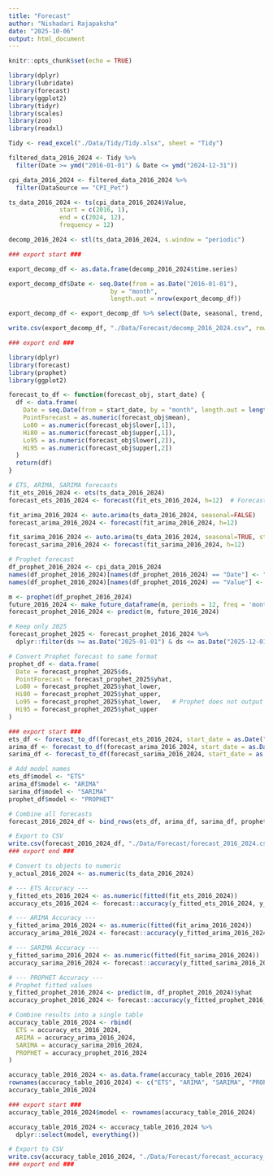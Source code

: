 ```yaml
---
title: "Forecast"
author: "Nishadari Rajapaksha"
date: "2025-10-06"
output: html_document
---
```


```r
knitr::opts_chunk$set(echo = TRUE)
```

```r
library(dplyr)
library(lubridate)
library(forecast)
library(ggplot2)
library(tidyr)
library(scales)
library(zoo)
library(readxl)

Tidy <- read_excel("./Data/Tidy/Tidy.xlsx", sheet = "Tidy")

filtered_data_2016_2024 <- Tidy %>%
  filter(Date >= ymd("2016-01-01") & Date <= ymd("2024-12-31"))

cpi_data_2016_2024 <- filtered_data_2016_2024 %>%
  filter(DataSource == "CPI_Pet")

ts_data_2016_2024 <- ts(cpi_data_2016_2024$Value,
              start = c(2016, 1),
              end = c(2024, 12),
              frequency = 12)

decomp_2016_2024 <- stl(ts_data_2016_2024, s.window = "periodic")

### export start ###

export_decomp_df <- as.data.frame(decomp_2016_2024$time.series)

export_decomp_df$Date <- seq.Date(from = as.Date("2016-01-01"), 
                            by = "month", 
                            length.out = nrow(export_decomp_df))

export_decomp_df <- export_decomp_df %>% select(Date, seasonal, trend, remainder)

write.csv(export_decomp_df, "./Data/Forecast/decomp_2016_2024.csv", row.names = FALSE)

### export end ###
```


```r

library(dplyr)
library(forecast)
library(prophet)
library(ggplot2)

forecast_to_df <- function(forecast_obj, start_date) {
  df <- data.frame(
    Date = seq.Date(from = start_date, by = "month", length.out = length(forecast_obj$mean)),
    PointForecast = as.numeric(forecast_obj$mean),
    Lo80 = as.numeric(forecast_obj$lower[,1]),
    Hi80 = as.numeric(forecast_obj$upper[,1]),
    Lo95 = as.numeric(forecast_obj$lower[,2]),
    Hi95 = as.numeric(forecast_obj$upper[,2])
  )
  return(df)
}

# ETS, ARIMA, SARIMA forecasts
fit_ets_2016_2024 <- ets(ts_data_2016_2024)
forecast_ets_2016_2024 <- forecast(fit_ets_2016_2024, h=12)  # Forecast 12 months (2025)

fit_arima_2016_2024 <- auto.arima(ts_data_2016_2024, seasonal=FALSE)
forecast_arima_2016_2024 <- forecast(fit_arima_2016_2024, h=12)

fit_sarima_2016_2024 <- auto.arima(ts_data_2016_2024, seasonal=TRUE, stepwise=FALSE, approximation=FALSE)
forecast_sarima_2016_2024 <- forecast(fit_sarima_2016_2024, h=12)

# Prophet forecast
df_prophet_2016_2024 <- cpi_data_2016_2024
names(df_prophet_2016_2024)[names(df_prophet_2016_2024) == "Date"] <- "ds"
names(df_prophet_2016_2024)[names(df_prophet_2016_2024) == "Value"] <- "y"

m <- prophet(df_prophet_2016_2024)
future_2016_2024 <- make_future_dataframe(m, periods = 12, freq = 'month')
forecast_prophet_2016_2024 <- predict(m, future_2016_2024)

# Keep only 2025
forecast_prophet_2025 <- forecast_prophet_2016_2024 %>%
  dplyr::filter(ds >= as.Date("2025-01-01") & ds <= as.Date("2025-12-01"))

# Convert Prophet forecast to same format
prophet_df <- data.frame(
  Date = forecast_prophet_2025$ds,
  PointForecast = forecast_prophet_2025$yhat,
  Lo80 = forecast_prophet_2025$yhat_lower,
  Hi80 = forecast_prophet_2025$yhat_upper,
  Lo95 = forecast_prophet_2025$yhat_lower,   # Prophet does not output separate 95% by default
  Hi95 = forecast_prophet_2025$yhat_upper
)

### export start ###
ets_df <- forecast_to_df(forecast_ets_2016_2024, start_date = as.Date("2025-01-01"))
arima_df <- forecast_to_df(forecast_arima_2016_2024, start_date = as.Date("2025-01-01"))
sarima_df <- forecast_to_df(forecast_sarima_2016_2024, start_date = as.Date("2025-01-01"))

# Add model names
ets_df$model <- "ETS"
arima_df$model <- "ARIMA"
sarima_df$model <- "SARIMA"
prophet_df$model <- "PROPHET"

# Combine all forecasts
forecast_2016_2024_df <- bind_rows(ets_df, arima_df, sarima_df, prophet_df)

# Export to CSV
write.csv(forecast_2016_2024_df, "./Data/Forecast/forecast_2016_2024.csv", row.names = FALSE)
### export end ###


```


```r
# Convert ts objects to numeric
y_actual_2016_2024 <- as.numeric(ts_data_2016_2024)

# --- ETS Accuracy ---
y_fitted_ets_2016_2024 <- as.numeric(fitted(fit_ets_2016_2024))
accuracy_ets_2016_2024 <- forecast::accuracy(y_fitted_ets_2016_2024, y_actual_2016_2024)

# --- ARIMA Accuracy ---
y_fitted_arima_2016_2024 <- as.numeric(fitted(fit_arima_2016_2024))
accuracy_arima_2016_2024 <- forecast::accuracy(y_fitted_arima_2016_2024, y_actual_2016_2024)

# --- SARIMA Accuracy ---
y_fitted_sarima_2016_2024 <- as.numeric(fitted(fit_sarima_2016_2024))
accuracy_sarima_2016_2024 <- forecast::accuracy(y_fitted_sarima_2016_2024, y_actual_2016_2024)

# --- PROPHET Accuracy ---
# Prophet fitted values
y_fitted_prophet_2016_2024 <- predict(m, df_prophet_2016_2024)$yhat
accuracy_prophet_2016_2024 <- forecast::accuracy(y_fitted_prophet_2016_2024, y_actual_2016_2024)

# Combine results into a single table
accuracy_table_2016_2024 <- rbind(
  ETS = accuracy_ets_2016_2024,
  ARIMA = accuracy_arima_2016_2024,
  SARIMA = accuracy_sarima_2016_2024,
  PROPHET = accuracy_prophet_2016_2024
)

accuracy_table_2016_2024 <- as.data.frame(accuracy_table_2016_2024)
rownames(accuracy_table_2016_2024) <- c("ETS", "ARIMA", "SARIMA", "PROPHET")
accuracy_table_2016_2024

### export start ###
accuracy_table_2016_2024$model <- rownames(accuracy_table_2016_2024)

accuracy_table_2016_2024 <- accuracy_table_2016_2024 %>%
  dplyr::select(model, everything())

# Export to CSV
write.csv(accuracy_table_2016_2024, "./Data/Forecast/forecast_accuracy_2016_2024.csv", row.names = FALSE)
### export end ###

```



